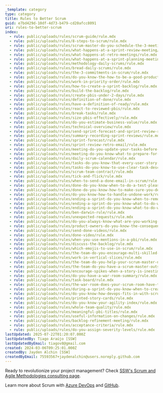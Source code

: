 ```yaml
---
_template: category
type: category
title: Rules to Better Scrum
guid: e7bd429d-10df-4d73-b479-cd20afcc8091
uri: rules-to-better-scrum
index:
  - rule: public/uploads/rules/scrum-guide/rule.mdx
  - rule: public/uploads/rules/8-steps-to-scrum/rule.mdx
  - rule: public/uploads/rules/scrum-master-do-you-schedule-the-3-meetings/rule.mdx
  - rule: public/uploads/rules/what-happens-at-a-sprint-review-meeting/rule.mdx
  - rule: public/uploads/rules/what-happens-at-retro-meetings/rule.mdx
  - rule: public/uploads/rules/what-happens-at-a-sprint-planning-meeting/rule.mdx
  - rule: public/uploads/rules/methodology-daily-scrums/rule.mdx
  - rule: public/uploads/rules/bread-daily-scrums/rule.mdx
  - rule: public/uploads/rules/the-3-commitments-in-scrum/rule.mdx
  - rule: public/uploads/rules/do-you-know-the-how-to-be-a-good-product-owner/rule.mdx
  - rule: public/uploads/rules/work-in-priority-order/rule.mdx
  - rule: public/uploads/rules/how-to-create-a-sprint-backlog/rule.mdx
  - rule: public/uploads/rules/build-the-backlog/rule.mdx
  - rule: public/uploads/rules/create-pbis-under-2-days/rule.mdx
  - rule: public/uploads/rules/definition-of-done/rule.mdx
  - rule: public/uploads/rules/have-a-definition-of-ready/rule.mdx
  - rule: public/uploads/rules/react-to-reviewed-pbis/rule.mdx
  - rule: public/uploads/rules/break-tasks/rule.mdx
  - rule: public/uploads/rules/size-pbis-effectively/rule.mdx
  - rule: public/uploads/rules/do-you-estimate-business-value/rule.mdx
  - rule: public/uploads/rules/technical-overview/rule.mdx
  - rule: public/uploads/rules/send-sprint-forecast-and-sprint-review-retro-emails-to-the-client/rule.mdx
  - rule: public/uploads/rules/summary-recording-sprint-reviews/rule.mdx
  - rule: public/uploads/rules/sprint-forecast/rule.mdx
  - rule: public/uploads/rules/sprint-review-retro-email/rule.mdx
  - rule: public/uploads/rules/meeting-do-you-update-your-tasks-before-the-daily-scrum/rule.mdx
  - rule: public/uploads/rules/meeting-do-you-know-what-to-prepare-for-each-meeting/rule.mdx
  - rule: public/uploads/rules/daily-scrum-calendar/rule.mdx
  - rule: public/uploads/rules/tasks-do-you-know-that-every-user-story-should-have-an-owner/rule.mdx
  - rule: public/uploads/rules/tasks-do-you-know-to-use-clear-task-descriptions/rule.mdx
  - rule: public/uploads/rules/scrum-team-contract/rule.mdx
  - rule: public/uploads/rules/tick-and-flick/rule.mdx
  - rule: public/uploads/rules/when-to-send-a-done-email-in-scrum/rule.mdx
  - rule: public/uploads/rules/done-do-you-know-when-to-do-a-test-please-in-scrum/rule.mdx
  - rule: public/uploads/rules/done-do-you-know-how-to-make-sure-you-deliver-a-build-thats-tested-every-sprint/rule.mdx
  - rule: public/uploads/rules/do-you-know-how-to-handle-undone-work/rule.mdx
  - rule: public/uploads/rules/ending-a-sprint-do-you-know-when-to-remove-stories-from-the-sprint/rule.mdx
  - rule: public/uploads/rules/ending-a-sprint-do-you-know-what-to-do-with-partially-completed-stories/rule.mdx
  - rule: public/uploads/rules/ending-a-sprint-do-you-know-what-to-do-when-your-sprint-fails/rule.mdx
  - rule: public/uploads/rules/ben-darwin-rule/rule.mdx
  - rule: public/uploads/rules/unexpected-requests/rule.mdx
  - rule: public/uploads/rules/do-you-always-know-what-are-you-working-on/rule.mdx
  - rule: public/uploads/rules/product-owners-do-you-know-the-consequence-of-disrupting-a-team/rule.mdx
  - rule: public/uploads/rules/send-done-videos/rule.mdx
  - rule: public/uploads/rules/done-video/rule.mdx
  - rule: public/uploads/rules/when-you-use-mentions-in-a-pbi/rule.mdx
  - rule: public/uploads/rules/discuss-the-backlog/rule.mdx
  - rule: public/uploads/rules/which-emojis-to-use-in-scrum/rule.mdx
  - rule: public/uploads/rules/the-team-do-you-encourage-multi-skilled-teams-by-leaving-your-comfort-zone/rule.mdx
  - rule: public/uploads/rules/work-in-vertical-slices/rule.mdx
  - rule: public/uploads/rules/the-team-do-you-help-your-scrum-master-not-scrummaster-protect-and-serve-the-team/rule.mdx
  - rule: public/uploads/rules/the-team-do-you-have-a-scrum-master-outside-the-dev-team/rule.mdx
  - rule: public/uploads/rules/encourage-spikes-when-a-story-is-inestimable/rule.mdx
  - rule: public/uploads/rules/do-you-have-a-war-room-summary/rule.mdx
  - rule: public/uploads/rules/task-board/rule.mdx
  - rule: public/uploads/rules/the-war-room-does-your-scrum-room-have-the-best-scrum-image/rule.mdx
  - rule: public/uploads/rules/during-a-sprint-do-you-know-when-to-create-bugs/rule.mdx
  - rule: public/uploads/rules/do-you-know-how-devops-fits-in-with-scrum/rule.mdx
  - rule: public/uploads/rules/printed-story-cards/rule.mdx
  - rule: public/uploads/rules/do-you-know-your-agility-index/rule.mdx
  - rule: public/uploads/rules/whole-team-quality/rule.mdx
  - rule: public/uploads/rules/meaningful-pbi-titles/rule.mdx
  - rule: public/uploads/rules/useful-information-on-changes/rule.mdx
  - rule: public/uploads/rules/backlog-refinement-meeting/rule.mdx
  - rule: public/uploads/rules/acceptance-criteria/rule.mdx
  - rule: public/uploads/rules/do-you-assign-severity-levels/rule.mdx
lastUpdated: 2025-07-22T01:20:07.000Z
lastUpdatedBy: Tiago Araújo [SSW]
lastUpdatedByEmail: tiagov8@gmail.com
created: 2024-03-06T09:25:01.000Z
createdBy: Jayden Alchin [SSW]
createdByEmail: 75593567+jaydenalchin@users.noreply.github.com
---
```


Ready to revolutionize your project management? Check [SSW's Scrum and Agile Methodologies consulting page](https://www.ssw.com.au/consulting/scrum).

Learn more about Scrum with [Azure DevOps](/rules-to-better-scrum-using-azure-devops) and [GitHub](/rules-to-better-scrum-using-github).
